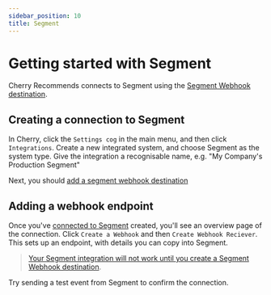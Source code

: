 ```yaml
---
sidebar_position: 10
title: Segment
---
```


# Getting started with Segment

Cherry Recommends connects to Segment using the [Segment Webhook destination](https://segment.com/docs/connections/destinations/catalog/webhooks/).

## Creating a connection to Segment

In Cherry, click the `Settings cog` in the main menu, and then click `Integrations`. 
Create a new integrated system, and choose Segment as the system type.
Give the integration a recognisable name, e.g. "My Company's Production Segment"

Next, you should [add a segment webhook destination](../sources/segment-webhook)

## Adding a webhook endpoint


Once you've [connected to Segment](../connections/segment) created, you'll see an overview page of the connection. 
Click `Create a Webhook` and then `Create Webhook Reciever`.
This sets up an endpoint, with details you can copy into Segment.

> [Your Segment integration will not work until you create a Segment Webhook destination](https://segment.com/docs/connections/destinations/catalog/webhooks/).

Try sending a test event from Segment to confirm the connection.